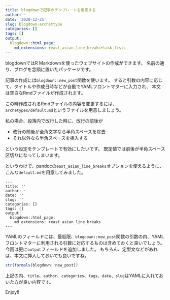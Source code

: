 ```yaml
---
title: blogdownで記事のテンプレートを用意する
author: ~
date: '2020-12-25'
slug: blogdown-archettype
categories: []
tags: []
output:
  blogdown::html_page:
    md_extensions: +east_asian_line_breaks+task_lists
---
```


blogdownではR Markdownを使ったウェブサイトの作成ができます。
名前の通り、ブログを念頭に置いたパッケージです。

記事の作成には`blogdown::new_post`関数を使います。
すると引数の内容に応じて、タイトルや作成日時などが自動でYAMLフロントマターに入力され、
本文は空白なRmdファイルが作成されます。

この時作成されるRmdファイルの内容を変更するには、
`archetypes/default.md`というファイルを用意しましょう。

私の場合、段落内で改行した時に、改行の前後が

- 改行の前後が全角文字なら半角スペースを除去
- それ以外なら半角スペースを挿入する

という設定をテンプレートで有効にしたいです。
既定値では前後が半角スペース区切りになってしまいます。

というわけで、pandocの`east_asian_line_breaks`オプションを使えるように、
こんな`default.md`を用意してみました。

```
---
title: ''
author: ~
date: ''
slug: ''
categories: []
tags: []
output:
  blogdown::html_page:
    md_extensions: +east_asian_line_breaks
---
```

YAMLのフィールドには、最低限、`blogdown::new_post`関数の引数の内、YAMLフロントマターに利用される引数に対応するものは含めておくと良いでしょう。
今回は更に`output`フィールドを追加しました。
もちろん、定型文などがあれば、本文に挿入しておいても良いですね。

```r
str(formals(blogdown::new_post))
```

上記の内、`title`、`author`、`categories`、`tags`、`date`、`slug`はYAMLに入れておいた方が良い内容です。

Enjoy!!
